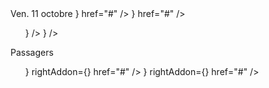 

<Meta title="Pages|Search results/Ride details" />

<Preview>
  <Story name="Carpool">
    <React.Fragment>
      <LayoutNormalizer useLegacyNormalization={false} />
      <BaseSection noHorizontalSpacing>
        <TheVoice>Ven. 11 octobre</TheVoice>
      </BaseSection>
      <BaseSection>
        <Itinerary
          fromAddon="Paris"
          toAddon="Marseille"
          places={[
            {
              mainLabel: 'Gare routière de Bercy',
              subLabel: 'Paris',
              isoDate: '2017-12-11T09:00',
              time: '09:00',
              href: '#',
            },
            {
              mainLabel: 'Gare de Marseille Saint Charles',
              subLabel: 'Marseille',
              isoDate: '2017-12-11T20:00',
              time: '20:00',
              href: '#',
            },
          ]}
          small={false}
        />
      </BaseSection>
      <BaseSection noHorizontalSpacing>
        <ItemData data="17,50 €" mainInfo="Prix total pour 1 passager" />
        <ContentDivider />
        <ItemChoice label="Vince" rightAddon={<Avatar />} href="#" />
        <ItemAction
          action="Contacter Vince"
          leftAddon={<BubbleIcon iconColor={color.blue} />}
          href="#"
        />
        <ContentDivider />
        <ul>
          <ItemInfo mainInfo="Fumer nest pas autporisé dans la voiture." icon={<SmokeIcon />} />
          <ItemInfo mainInfo="Pas d'animaux dans la voiture." icon={<PetIcon />} />
        </ul>
        <ContentDivider />
      </BaseSection>
      <BaseSection>
        <SubHeader>Passagers</SubHeader>
      </BaseSection>
      <BaseSection noHorizontalSpacing>
        <ul>
          <ItemChoice
            label="Jessica"
            labelInfo={<RideAxis from="Paris" to="Rennes" />}
            rightAddon={<Avatar />}
            href="#"
          />
          <ItemChoice
            label="Joe"
            labelInfo={<RideAxis from="Paris" to="Lyon" />}
            rightAddon={<Avatar />}
            href="#"
          />
        </ul>
        <ContentDivider />
        <ItemAction action="Signaler ce trajet" href="#" />
      </BaseSection>
    </React.Fragment>
  </Story>
</Preview>
